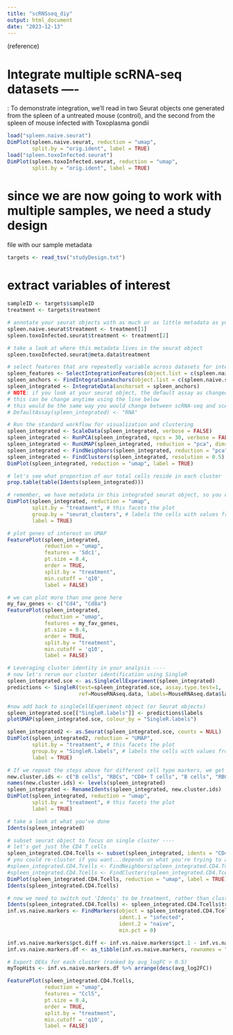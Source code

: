 ```yaml
---
title: "scRNSseq_diy"
output: html_document
date: "2023-12-13"
---
```

(reference) 

# Integrate multiple scRNA-seq datasets ----
: To demonstrate integration, we'll read in two Seurat objects 
one generated from the spleen of a untreated mouse (control), and the second
from the spleen of mouse infected with Toxoplasma gondii

```r
load("spleen.naive.seurat")
DimPlot(spleen.naive.seurat, reduction = "umap", 
        split.by = "orig.ident", label = TRUE)
load("spleen.toxoInfected.seurat")
DimPlot(spleen.toxoInfected.seurat, reduction = "umap", 
        split.by = "orig.ident", label = TRUE)
```

# since we are now going to work with multiple samples, we need a study design
file with our sample metadata
```r
targets <- read_tsv("studyDesign.txt")
```

# extract variables of interest

```r
sampleID <- targets$sampleID
treatment <- targets$treatment
```

```r
# annotate your seurat objects with as much or as little metadata as you want!
spleen.naive.seurat$treatment <- treatment[1]
spleen.toxoInfected.seurat$treatment <- treatment[2]

# take a look at where this metadata lives in the seurat object
spleen.toxoInfected.seurat@meta.data$treatment
```


```r
# select features that are repeatedly variable across datasets for integration
spleen_features <- SelectIntegrationFeatures(object.list = c(spleen.naive.seurat, spleen.toxoInfected.seurat))
spleen_anchors <- FindIntegrationAnchors(object.list = c(spleen.naive.seurat, spleen.toxoInfected.seurat), anchor.features = spleen_features)
spleen_integrated <- IntegrateData(anchorset = spleen_anchors)
# NOTE: if you look at your seurat object, the default assay as changed from 'RNA' to 'integrated'
# this can be change anytime using the line below
# this would be the same way you would change between scRNA-seq and scATAC-seq
# DefaultAssay(spleen_integrated) <- "RNA"
```




```r
# Run the standard workflow for visualization and clustering
spleen_integrated <- ScaleData(spleen_integrated, verbose = FALSE)
spleen_integrated <- RunPCA(spleen_integrated, npcs = 30, verbose = FALSE)
spleen_integrated <- RunUMAP(spleen_integrated, reduction = "pca", dims = 1:30)
spleen_integrated <- FindNeighbors(spleen_integrated, reduction = "pca", dims = 1:30)
spleen_integrated <- FindClusters(spleen_integrated, resolution = 0.5)
DimPlot(spleen_integrated, reduction = "umap", label = TRUE)
```

```r
# let's see what proportion of our total cells reside in each cluster
prop.table(table(Idents(spleen_integrated)))
```

```r
# remember, we have metadata in this integrated seurat object, so you can use this to split your UMAP
DimPlot(spleen_integrated, reduction = "umap", 
        split.by = "treatment", # this facets the plot 
        group.by = "seurat_clusters", # labels the cells with values from your group.by variable
        label = TRUE)
```

```r
# plot genes of interest on UMAP
FeaturePlot(spleen_integrated, 
            reduction = "umap", 
            features = 'Sdc1',
            pt.size = 0.4, 
            order = TRUE,
            split.by = "treatment",
            min.cutoff = 'q10',
            label = FALSE)
```

```r
# we can plot more than one gene here
my_fav_genes <- c("Cd4", "Cd8a")
FeaturePlot(spleen_integrated, 
            reduction = "umap", 
            features = my_fav_genes,
            pt.size = 0.4, 
            order = TRUE,
            split.by = "treatment",
            min.cutoff = 'q10',
            label = FALSE)
```

```r
# Leveraging cluster identity in your analysis ----
# now let's rerun our cluster identification using SingleR
spleen_integrated.sce <- as.SingleCellExperiment(spleen_integrated)
predictions <- SingleR(test=spleen_integrated.sce, assay.type.test=1, 
                       ref=MouseRNAseq.data, labels=MouseRNAseq.data$label.main)

```


```r
#now add back to singleCellExperiment object (or Seurat objects)
spleen_integrated.sce[["SingleR.labels"]] <- predictions$labels
plotUMAP(spleen_integrated.sce, colour_by = "SingleR.labels")

spleen_integrated2 <- as.Seurat(spleen_integrated.sce, counts = NULL)
DimPlot(spleen_integrated2, reduction = "UMAP", 
        split.by = "treatment", # this facets the plot 
        group.by = "SingleR.labels", # labels the cells with values from your group.by variable
        label = TRUE)
```

```r
# If we repeat the steps above for different cell type markers, we get a sense for the following cluster IDs
new.cluster.ids <- c("B cells", "RBCs", "CD8+ T cells", "B cells", "RBCs", "CD4+ T cells", "CD4+ T cells", "Monocytes/Macrophages", "Granulocytes", "Monocytes/Macrophages", "B cells", "Plasma cells", "Monocytes/Macrophages", "Monocytes/Macrophages", "Granulocytes", "CD8+ T cells", "CD8+ T cells", "17", "18", "19", "20") 
names(new.cluster.ids) <- levels(spleen_integrated)
spleen_integrated <- RenameIdents(spleen_integrated, new.cluster.ids)
DimPlot(spleen_integrated, reduction = "umap", 
        split.by = "treatment", # this facets the plot 
        label = TRUE)
```

```r
# take a look at what you've done
Idents(spleen_integrated)
```


```r
# subset seurat object to focus on single cluster ----
# let's get just the CD4 T cells
spleen_integrated.CD4.Tcells <- subset(spleen_integrated, idents = "CD4+ T cells")
# you could re-cluster if you want...depends on what you're trying to accomplish
#spleen_integrated.CD4.Tcells <- FindNeighbors(spleen_integrated.CD4.Tcells, dims = 1:10, k.param = 5)
#spleen_integrated.CD4.Tcells <- FindClusters(spleen_integrated.CD4.Tcells)
DimPlot(spleen_integrated.CD4.Tcells, reduction = "umap", label = TRUE)
Idents(spleen_integrated.CD4.Tcells)
```

```r
# now we need to switch out 'Idents' to be treatment, rather than cluster
Idents(spleen_integrated.CD4.Tcells) <- spleen_integrated.CD4.Tcells$treatment
inf.vs.naive.markers <- FindMarkers(object = spleen_integrated.CD4.Tcells, 
                                    ident.1 = "infected", 
                                    ident.2 = "naive", 
                                    min.pct = 0)

inf.vs.naive.markers$pct.diff <- inf.vs.naive.markers$pct.1 - inf.vs.naive.markers$pct.2
inf.vs.naive.markers.df <- as_tibble(inf.vs.naive.markers, rownames = "geneID")
```

```r
# Export DEGs for each cluster (ranked by avg_logFC > 0.5)
myTopHits <- inf.vs.naive.markers.df %>% arrange(desc(avg_log2FC))

FeaturePlot(spleen_integrated.CD4.Tcells, 
            reduction = "umap", 
            features = "Ccl5",
            pt.size = 0.4, 
            order = TRUE,
            split.by = "treatment",
            min.cutoff = 'q10',
            label = FALSE)
```
